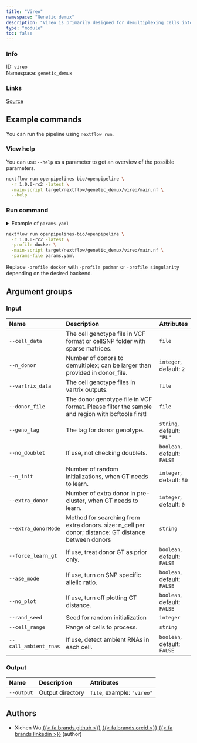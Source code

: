 ```yaml
---
title: "Vireo"
namespace: "Genetic demux"
description: "Vireo is primarily designed for demultiplexing cells into donors by modelling of expressed alleles."
type: "module"
toc: false
---
```


::: {.column-margin}

### Info

ID: `vireo`  
Namespace: `genetic_demux`

### Links
[Source](https://github.com/openpipelines-bio/openpipeline/blob/1.0.0-rc2/./src/genetic_demux/vireo){.btn-action .btn-sm .btn-info .btn role="button"}

:::



## Example commands

You can run the pipeline using `nextflow run`.

### View help

You can use `--help` as a parameter to get an overview of the possible parameters.

```bash
nextflow run openpipelines-bio/openpipeline \
  -r 1.0.0-rc2 -latest \
  -main-script target/nextflow/genetic_demux/vireo/main.nf \
  --help
```

### Run command

<details>
<summary>Example of `params.yaml`</summary>
```yaml
# Input
# cell_data: "path/to/file"
n_donor: 2
# vartrix_data: "path/to/file"
# donor_file: "path/to/file"
geno_tag: "PL"
no_doublet: false
n_init: 50
extra_donor: 0
# extra_donorMode: "foo"
force_learn_gt: false
ase_mode: false
no_plot: false
# rand_seed: 123
# cell_range: "foo"
call_ambient_rnas: false

# Output
# output: "$id.$key.output.output"

# Nextflow input-output arguments
publish_dir: # please fill in - example: "output/"
# param_list: "my_params.yaml"
```
</details>

```bash
nextflow run openpipelines-bio/openpipeline \
  -r 1.0.0-rc2 -latest \
  -profile docker \
  -main-script target/nextflow/genetic_demux/vireo/main.nf \
  -params-file params.yaml
```

:::{.callout-note}
Replace `-profile docker` with `-profile podman` or `-profile singularity` depending on the desired backend.
:::

## Argument groups

### Input

|Name                  |Description                                                                                          |Attributes                  |
|:---------------------|:----------------------------------------------------------------------------------------------------|:---------------------------|
|`--cell_data`         |The cell genotype file in VCF format or cellSNP folder with sparse matrices.                         |`file`                      |
|`--n_donor`           |Number of donors to demultiplex; can be larger than provided in donor_file.                          |`integer`, default: `2`     |
|`--vartrix_data`      |The cell genotype files in vartrix outputs.                                                          |`file`                      |
|`--donor_file`        |The donor genotype file in VCF format. Please filter the sample and region with bcftools first!      |`file`                      |
|`--geno_tag`          |The tag for donor genotype.                                                                          |`string`, default: `"PL"`   |
|`--no_doublet`        |If use, not checking doublets.                                                                       |`boolean`, default: `FALSE` |
|`--n_init`            |Number of random initializations, when GT needs to learn.                                            |`integer`, default: `50`    |
|`--extra_donor`       |Number of extra donor in pre-cluster, when GT needs to learn.                                        |`integer`, default: `0`     |
|`--extra_donorMode`   |Method for searching from extra donors. size: n_cell per donor; distance: GT distance between donors |`string`                    |
|`--force_learn_gt`    |If use, treat donor GT as prior only.                                                                |`boolean`, default: `FALSE` |
|`--ase_mode`          |If use, turn on SNP specific allelic ratio.                                                          |`boolean`, default: `FALSE` |
|`--no_plot`           |If use, turn off plotting GT distance.                                                               |`boolean`, default: `FALSE` |
|`--rand_seed`         |Seed for random initialization                                                                       |`integer`                   |
|`--cell_range`        |Range of cells to process.                                                                           |`string`                    |
|`--call_ambient_rnas` |If use, detect ambient RNAs in each cell.                                                            |`boolean`, default: `FALSE` |


### Output

|Name       |Description      |Attributes                 |
|:----------|:----------------|:--------------------------|
|`--output` |Output directory |`file`, example: `"vireo"` |

## Authors


  * Xichen Wu [{{< fa brands github >}}](https://github.com/wxicu) [{{< fa brands orcid >}}](https://orcid.org/0009-0008-2168-4508) [{{< fa brands linkedin >}}](https://linkedin.com/in/xichen-wu) (author)

